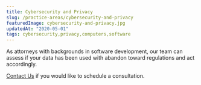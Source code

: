 ```yaml
---
title: Cybersecurity and Privacy
slug: /practice-areas/cybersecurity-and-privacy
featuredImage: cybersecurity-and-privacy.jpg
updatedAt: "2020-05-01"
tags: cybersecurity,privacy,computers,software
---
```


As attorneys with backgrounds in software development, our team can assess if
your data has been used with abandon toward regulations and act accordingly.

[Contact Us](/contact) if you would like to schedule a consultation.
